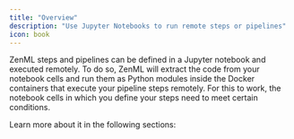 ```yaml
---
title: "Overview"
description: "Use Jupyter Notebooks to run remote steps or pipelines"
icon: book
---
```


ZenML steps and pipelines can be defined in a Jupyter notebook and executed remotely. To do so, ZenML will extract the code from your notebook cells and run them as Python modules inside the Docker containers that execute your pipeline steps remotely. For this to work, the notebook cells in which you define your steps need to meet certain conditions.

Learn more about it in the following sections:

<CardGroup>
<Card title="Limitations of Notebook Steps" icon="circle-exclamation" href="/latest/usage/development-monitoring/run-remote-steps-and-pipelines-from-notebooks/limitations-of-defining-steps-in-notebook-cells" horizontal/>
<Card title="Run Single Step from Notebook" icon="play" href="/latest/usage/development-monitoring/run-remote-steps-and-pipelines-from-notebooks/run-a-single-step-from-a-notebook" horizontal/>
</CardGroup>
